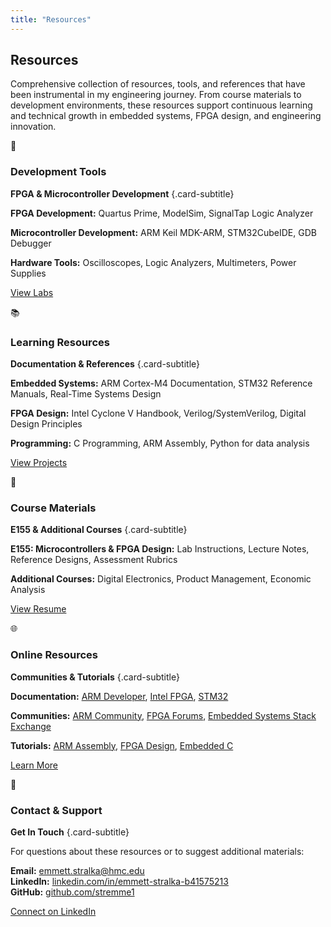 ```yaml
---
title: "Resources"
---
```


::: {.section-title-container}
## Resources {.section-title}
:::

::: {.resources-intro .scroll-animate}
Comprehensive collection of resources, tools, and references that have been instrumental in my engineering journey. From course materials to development environments, these resources support continuous learning and technical growth in embedded systems, FPGA design, and engineering innovation.
:::

::: {.featured-grid}
::: {.featured-card .scroll-animate-left}
::: {.featured-card-content}
::: {.featured-icon}
🔧
:::
### Development Tools
**FPGA & Microcontroller Development** {.card-subtitle}

**FPGA Development:** Quartus Prime, ModelSim, SignalTap Logic Analyzer

**Microcontroller Development:** ARM Keil MDK-ARM, STM32CubeIDE, GDB Debugger

**Hardware Tools:** Oscilloscopes, Logic Analyzers, Multimeters, Power Supplies

[View Labs](labs.qmd){.featured-link}
:::
:::

::: {.featured-card .scroll-animate-scale}
::: {.featured-card-content}
::: {.featured-icon}
📚
:::
### Learning Resources
**Documentation & References** {.card-subtitle}

**Embedded Systems:** ARM Cortex-M4 Documentation, STM32 Reference Manuals, Real-Time Systems Design

**FPGA Design:** Intel Cyclone V Handbook, Verilog/SystemVerilog, Digital Design Principles

**Programming:** C Programming, ARM Assembly, Python for data analysis

[View Projects](projects.qmd){.featured-link}
:::
:::

::: {.featured-card .scroll-animate-right}
::: {.featured-card-content}
::: {.featured-icon}
📖
:::
### Course Materials
**E155 & Additional Courses** {.card-subtitle}

**E155: Microcontrollers & FPGA Design:** Lab Instructions, Lecture Notes, Reference Designs, Assessment Rubrics

**Additional Courses:** Digital Electronics, Product Management, Economic Analysis

[View Resume](resume.qmd){.featured-link}
:::
:::

::: {.featured-card .scroll-animate-left}
::: {.featured-card-content}
::: {.featured-icon}
🌐
:::
### Online Resources
**Communities & Tutorials** {.card-subtitle}

**Documentation:** [ARM Developer](https://developer.arm.com/documentation), [Intel FPGA](https://www.intel.com/content/www/us/en/programmable/documentation/), [STM32](https://www.st.com/en/microcontrollers-microprocessors/stm32-32-bit-arm-cortex-mcus.html)

**Communities:** [ARM Community](https://community.arm.com/), [FPGA Forums](https://www.fpga4fun.com/), [Embedded Systems Stack Exchange](https://electronics.stackexchange.com/)

**Tutorials:** [ARM Assembly](https://azeria-labs.com/writing-arm-assembly-part-1/), [FPGA Design](https://www.fpga4fun.com/), [Embedded C](https://www.embedded.com/)

[Learn More](about.qmd){.featured-link}
:::
:::

::: {.featured-card .scroll-animate-scale}
::: {.featured-card-content}
::: {.featured-icon}
📧
:::
### Contact & Support
**Get In Touch** {.card-subtitle}

For questions about these resources or to suggest additional materials:

**Email:** [emmett.stralka@hmc.edu](mailto:emmett.stralka@hmc.edu)  
**LinkedIn:** [linkedin.com/in/emmett-stralka-b41575213](https://www.linkedin.com/in/emmett-stralka-b41575213/)  
**GitHub:** [github.com/stremme1](https://github.com/stremme1)

[Connect on LinkedIn](https://www.linkedin.com/in/emmett-stralka-b41575213/){.featured-link}
:::
:::
:::

<script src="scroll-animations.js"></script>